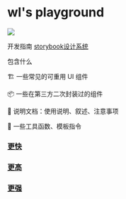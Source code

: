 
<Meta title="简介" />

<style>{`
* {
  margin: 0;
  padding: 0;
}
body {
  font: 0.8em Georgia, 'Times New Roman', Serif;
  background: #fff;
  color: #777;
}
a {
  color: #d40000;
  text-decoration: none;
}
a:hover {
  color: #8f0000;
}
p {
  line-height: 1.7em;
  margin: 0 0 15px;
  textIndent: 2em;
}
.x {
  clear: both;
}

h1 {
  float: left;
  font-size: 2em;
  font-weight: normal;
  font-style: italic;
  padding: 0 0 25px 10px;
  margin: 0 0 10px;
}
h2 {
  font-weight: normal;
  font-size: 2.6em;
  padding: 0 0 10px;
  margin: 0 0 15px;
}
h3 {
  font-size: 1.7em;
  font-weight: normal;
  margin: 0 0 20px;
}
h3 a {
  color: #222;
}

#content {
  width: 960px;
  margin: 40px auto;
}

#menu {
  float: right;
  margin: 10px 10px 0 0;
}
#menu li {
  display: inline;
  list-style: none;
}
#menu li a {
  float: left;
  margin: 0 0 0 20px;
  color: #888;
}
#menu li a:hover {
  color: #555;
}

.post {
  clear: both;
  padding: 30px 10px;
  border-top: 1px solid #ddd;
  border-bottom: 1px solid #ddd;
  margin: 0 0 40px;
}
.post .details {
  float: left;
  width: 250px;
}
.post .details .info {
  font-size: 0.9em;
  color: #999;
}
.post .details .info a {
  color: #777;
  border-bottom: 1px dotted #999;
  padding: 3px 1px;
}
.post .body {
  float: right;
  width: 618px;
  padding: 0 0 0 30px;
  border-left: 1px solid #ddd;
}

.col {
  width: 290px;
  margin: 0 40px 30px 0;
  float: left;
  font-size: 0.9em;
}
.col.last {
  margin-right: 0;
}

#footer {
  clear: both;
  border-top: 1px solid #ddd;
  padding: 20px 0;
  font-size: 0.9em;
  color: #999;
}
`}</style>

<div id="content">
  <h1>wl's playground</h1>
  <div class="post">
    <div class="details">
      <img src={Logo}/>
      <p class="info">开发指南 <a target="_blank" href="https://storybook.js.org/tutorials/design-systems-for-developers/react/en/introduction/">storybook设计系统</a></p>
    </div>
    <div class="body">
      包含什么
      <p>
        🏗 一些常见的可重用 UI 组件
      </p>
      <p>
       📦 一些在第三方二次封装过的组件
      </p>
      <p>
       📕 说明文档：使用说明、叙述、注意事项
      </p>
      <p>
       📝 一些工具函数、模板指令
      </p>
    </div>
    <div class="x"></div>
  </div>
  
  <div class="col">
    <h3><a href="#">更快</a></h3>
  </div>
  <div class="col">
    <h3><a href="#">更高</a></h3>
  </div>
  <div class="col last">
    <h3><a href="#">更强</a></h3>
  </div>
  
  <div id="footer">
  </div>	
</div>

